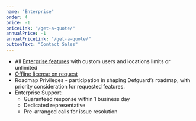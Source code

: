 ```yaml
---
name: "Enterprise"
order: 4
price: -1
priceLink: "/get-a-quote/"
annualPrice: -1
annualPriceLink: "/get-a-quote/"
buttonText: "Contact Sales"
---
```

- All [Enterprise features](https://docs.defguard.net/enterprise/enterprise-features) with custom users and locations limits or unlimited
- [Offline license on request](https://docs.defguard.net/enterprise/license#offline-license)
- Roadmap Privileges - participation in shaping Defguard’s roadmap, with priority consideration for requested features.
- Enterprise Support:
  - Guaranteed response within 1 business day
  - Dedicated representative
  - Pre-arranged calls for issue resolution

